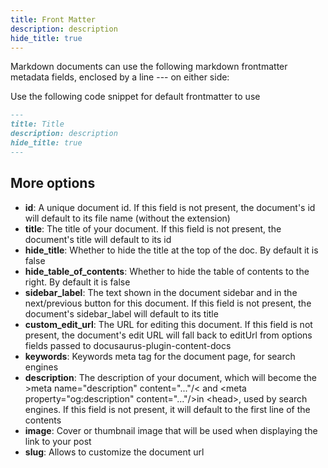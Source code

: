 ```yaml
---
title: Front Matter
description: description
hide_title: true
---
```


Markdown documents can use the following markdown frontmatter metadata fields, enclosed by a line --- on either side:

Use the following code snippet for default frontmatter to use
```md new-document.mdx
---
title: Title
description: description
hide_title: true
---
```


## More options

- **id**: A unique document id. If this field is not present, the document's id will default to its file name (without the extension)
- **title**: The title of your document. If this field is not present, the document's title will default to its id
- **hide_title**: Whether to hide the title at the top of the doc. By default it is false
- **hide_table_of_contents**: Whether to hide the table of contents to the right. By default it is false
- **sidebar_label**: The text shown in the document sidebar and in the next/previous button for this document. If this field is not present, the document's sidebar_label will default to its title
- **custom_edit_url**: The URL for editing this document. If this field is not present, the document's edit URL will fall back to editUrl from options fields passed to docusaurus-plugin-content-docs
- **keywords**: Keywords meta tag for the document page, for search engines
- **description**: The description of your document, which will become the &gt;meta name="description" content="..."/&lt; and &lt;meta property="og:description" content="..."/&gt;in &lt;head&gt;, used by search engines. If this field is not present, it will default to the first line of the contents
- **image**: Cover or thumbnail image that will be used when displaying the link to your post
- **slug**: Allows to customize the document url